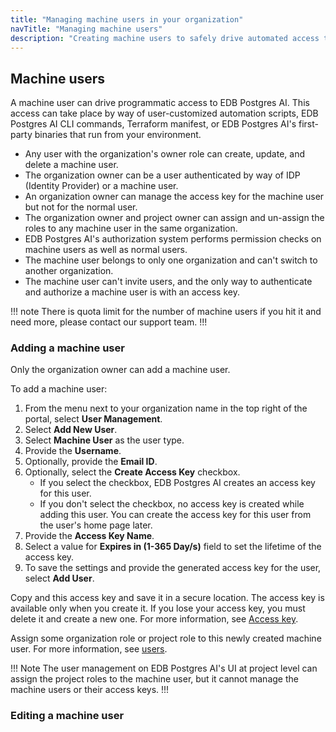 ```yaml
---
title: "Managing machine users in your organization"
navTitle: "Managing machine users"
description: "Creating machine users to safely drive automated access to EDB Postgres AI"
---
```


## Machine users

A machine user can drive programmatic access to EDB Postgres AI. 
This access can take place by way of user-customized automation scripts, EDB Postgres AI CLI commands, Terraform manifest, or EDB Postgres AI's first-party binaries that run from your environment.

- Any user with the organization's owner role can create, update, and delete a machine user.
- The organization owner can be a user authenticated by way of IDP (Identity Provider) or a machine user.
- An organization owner can manage the access key for the machine user but not for the normal user.
- The organization owner and project owner can assign and un-assign the roles to any machine user in the same organization.
- EDB Postgres AI's authorization system performs permission checks on machine users as well as normal users.
- The machine user belongs to only one organization and can't switch to another organization.
- The machine user can't invite users, and the only way to authenticate and authorize a machine user is with an access key.

!!! note
There is quota limit for the number of machine users if you hit it and need more, please contact our support team.
!!!

### Adding a machine user

Only the organization owner can add a machine user.

To add a machine user:

1. From the menu next to your organization name in the top right of the portal, select **User Management**.
1. Select **Add New User**.
1. Select **Machine User** as the user type.
1. Provide the **Username**.
1. Optionally, provide the **Email ID**.
1. Optionally, select the **Create Access Key** checkbox. 
    - If you select the checkbox, EDB Postgres AI creates an access key for this user.
    - If you don't select the checkbox, no access key is created while adding this user. You can create the access key for this user from the user's home page later.
1. Provide the **Access Key Name**.
1. Select a value for **Expires in (1-365 Day/s)** field to set the lifetime of the access key.
1. To save the settings and provide the generated access key for the user, select **Add User**. 

Copy and this access key and save it in a secure location. The access key is available only when you create it. If you lose your access key, you must delete it and create a new one. For more information, see [Access key](/edb-postgres-ai/cloud-service/using_the_api/access_key/).

Assign some organization role or project role to this newly created machine user. For more information, see [users](users).

!!! Note
The user management on EDB Postgres AI's UI at project level can assign the project roles to the machine user, but it cannot manage the machine users or their access keys.
!!!

### Editing a machine user


